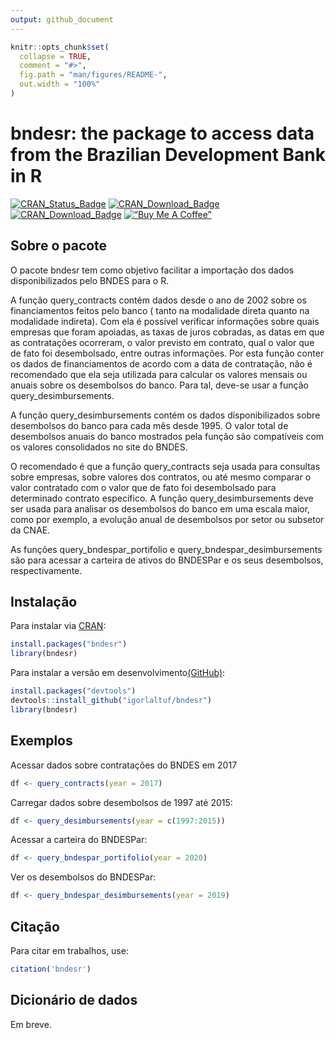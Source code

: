 ```yaml
---
output: github_document
---
```


<!-- README.md is generated from README.Rmd. Please edit that file -->

```r
knitr::opts_chunk$set(
  collapse = TRUE,
  comment = "#>",
  fig.path = "man/figures/README-",
  out.width = "100%"
)
```

# bndesr: the package to access data from the Brazilian Development Bank in R

<!-- badges: start -->
[![CRAN_Status_Badge](http://www.r-pkg.org/badges/version/bndesr)](https://cran.r-project.org/package=bndesr) [![CRAN_Download_Badge](http://cranlogs.r-pkg.org/badges/bndesr)](https://CRAN.R-project.org/package=bndesr) [![CRAN_Download_Badge](http://cranlogs.r-pkg.org/badges/grand-total/bndesr)](https://CRAN.R-project.org/package=bndesr)
[!["Buy Me A Coffee"](https://www.buymeacoffee.com/assets/img/custom_images/orange_img.png)](https://www.buymeacoffee.com/igorlaltuf)
<!-- badges: end -->

## Sobre o pacote

O pacote bndesr tem como objetivo facilitar a importação dos dados disponibilizados pelo BNDES para o R.

A função query_contracts contém dados desde o ano de 2002 sobre os financiamentos feitos pelo banco ( tanto na modalidade direta quanto na modalidade indireta). Com ela é possível verificar informações sobre quais empresas que foram apoiadas, as taxas de juros cobradas, as datas em que as contratações ocorreram, o valor previsto em contrato, qual o valor que de fato foi desembolsado, entre outras informações. Por esta função conter os dados de financiamentos de acordo com a data de contratação, não é recomendado que ela seja utilizada para calcular os valores mensais ou anuais sobre os desembolsos do banco. Para tal, deve-se usar a função query_desimbursements.

A função query_desimbursements contém os dados disponibilizados sobre desembolsos do banco para cada mês desde 1995. O valor total de desembolsos anuais do banco mostrados pela função são compatíveis com os valores consolidados no site do BNDES.

O recomendado é que a função query_contracts seja usada para consultas sobre empresas, sobre valores dos contratos, ou até mesmo comparar o valor contratado com o valor que de fato foi desembolsado para determinado contrato específico. A função query_desimbursements deve ser usada para analisar os desembolsos do banco em uma escala maior, como por exemplo, a evolução anual de desembolsos por setor ou subsetor da CNAE.

As funções query_bndespar_portifolio e query_bndespar_desimbursements são para acessar a carteira de ativos do BNDESPar e os seus desembolsos, respectivamente.


## Instalação

Para instalar via [CRAN](https://CRAN.R-project.org/package=bndesr):

``` r
install.packages("bndesr")
library(bndesr)
```

Para instalar a versão em desenvolvimento[(GitHub)](https://github.com/igorlaltuf/bndesr):

``` r
install.packages("devtools")
devtools::install_github("igorlaltuf/bndesr")
library(bndesr)
```
## Exemplos

Acessar dados sobre contratações do BNDES em 2017

``` r
df <- query_contracts(year = 2017) 
```

Carregar dados sobre desembolsos de 1997 até 2015:

``` r
df <- query_desimbursements(year = c(1997:2015))
```

Acessar a carteira do BNDESPar:
``` r
df <- query_bndespar_portifolio(year = 2020)
```

Ver os desembolsos do BNDESPar:
``` r
df <- query_bndespar_desimbursements(year = 2019)
```



## Citação
Para citar em trabalhos, use:

```r
citation('bndesr')
```

## Dicionário de dados

Em breve.


